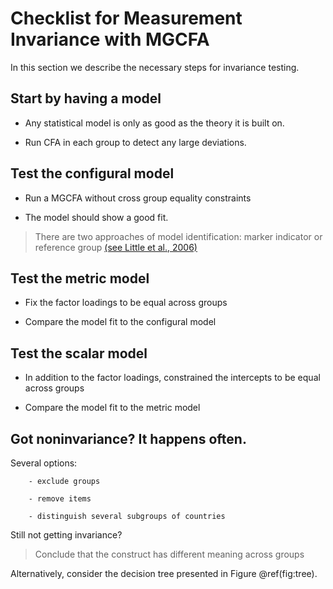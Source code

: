 # Checklist for Measurement Invariance with MGCFA {#check}

In this section we describe the necessary steps for invariance testing.

## Start by having a model

* Any statistical model is only as good as the theory it is built on.

* Run CFA in each group to detect any large deviations.

## Test the configural model

* Run a MGCFA without cross group equality constraints

* The model should show a good fit.

> There are two approaches of model identification: marker indicator or reference group
[(see Little et al., 2006)](https://www.tandfonline.com/doi/abs/10.1207/s15328007sem1301_3)

## Test the metric model

* Fix the factor loadings to be equal across groups

* Compare the model fit to the configural model

## Test the scalar model

* In addition to the factor loadings, constrained the intercepts to be equal across groups

* Compare the model fit to the metric model


## Got noninvariance? It happens often.



Several options:
		
		- exclude groups
		
		- remove items
	
		- distinguish several subgroups of countries

Still not getting invariance? 

> Conclude that the construct has different meaning across groups

Alternatively, consider the decision tree presented in Figure \@ref(fig:tree).



